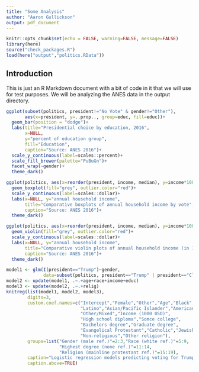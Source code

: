 ```yaml
---
title: "Some Analysis"
author: "Aaron Gullickson"
output: pdf_document
---
```


```r
knitr::opts_chunk$set(echo = FALSE, warning=FALSE, message=FALSE)
library(here)
source("check_packages.R")
load(here("output","politics.RData"))
```

## Introduction

This is just an R Markdown document with a bit of code in it that we will use for test purposes. We will be analyzing the ANES data in the output directory.

```r
ggplot(subset(politics, president!="No Vote" & gender!="Other"), 
       aes(x=president, y=..prop.., group=educ, fill=educ))+
  geom_bar(position = "dodge")+
  labs(title="Presidential choice by education, 2016",
       x=NULL,
       y="percent of education group",
       fill="Education",
       caption="Source: ANES 2016")+
  scale_y_continuous(label=scales::percent)+
  scale_fill_brewer(palette="PuBuGn")+
  facet_wrap(~gender)+
  theme_dark()
```

```r
ggplot(politics, aes(x=reorder(president, income, median), y=income*1000))+
  geom_boxplot(fill="grey", outlier.color="red")+
  scale_y_continuous(label=scales::dollar)+
  labs(x=NULL, y="annual household income",
       title="Comparative boxplots of annual household income by vote",
       caption="Source: ANES 2016")+
  theme_dark()
```

```r
ggplot(politics, aes(x=reorder(president, income, median), y=income*1000))+
  geom_violin(fill="grey", outlier.color="red")+
  scale_y_continuous(label=scales::dollar)+
  labs(x=NULL, y="annual household income",
       title="Comparative violin plots of annual household income (in 1000s) by vote",
       caption="Source: ANES 2016")+
  theme_dark()
```

```r
model1 <- glm(I(president=="Trump")~gender, 
              data=subset(politics, president=="Trump" | president=="Clinton"))
model2 <- update(model1, .~.+age+race+income+educ)
model3 <- update(model2, .~.+relig)
knitreg(list(model1, model2, model3),
        digits=3, 
        custom.coef.names=c("Intercept","Female","Other","Age","Black",
                            "Latino","Asian/Pacific Islander","American Indian",
                            "Other/Mixed","Income (1000 USD)",
                            "High school diploma","Somce college",
                            "Bachelors degree","Graduate degree",
                            "Evangelical Protestant","Catholic","Jewish",
                            "Non-religious","Other religion"),
        groups=list("Gender (male ref.)"=2:3,"Race (white ref.)"=5:9,
                    "Highest degree (none ref.)"=11:14,
                    "Religion (mainline protestant ref.)"=15:19),
        caption="Logistic regression models predicting voting for Trump rather than Clinton in 2016",
        caption.above=TRUE)
```
